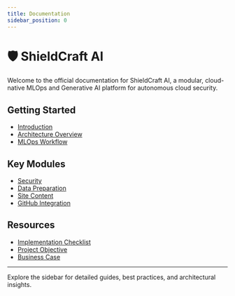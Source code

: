 ```yaml
---
title: Documentation
sidebar_position: 0
---
```



# 🛡️ ShieldCraft AI

Welcome to the official documentation for ShieldCraft AI, a modular, cloud-native MLOps and Generative AI platform for autonomous cloud security.

## Getting Started
- [Introduction](intro)
- [Architecture Overview](security/architecture)
- [MLOps Workflow](data_prep/workflow)

## Key Modules
- [Security](security)
- [Data Preparation](data_prep)
- [Site Content](site)
- [GitHub Integration](github)

## Resources
- [Implementation Checklist](../checklist)
- [Project Objective](../project_objective)
- [Business Case](../business_case)

---

<Highlight text="Proactive, Adaptive, Autonomous Cybersecurity for the Modern Enterprise." />

Explore the sidebar for detailed guides, best practices, and architectural insights.
